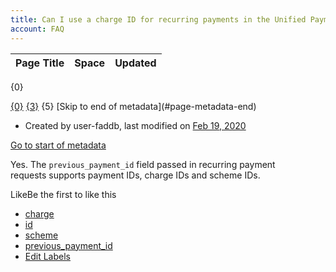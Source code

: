 ```yaml
---
title: Can I use a charge ID for recurring payments in the Unified Payments API?
account: FAQ 
---
```


<table class="aui"> <thead> <tr class="header"> <th class="search-result-title">Page Title</th> <th class="search-result-space">Space</th> <th class="search-result-date">Updated</th> </tr> </thead> </table> <p class="search-result-count">{0}</p> <tr class="search-result"> <td class="search-result-title"><a href="{1}" class="content-type-{2}"><span>{0}</span></a></td> <td class="search-result-space"><a class="space" href="/display/{4}/" title="{3}">{3}</a></td> <td class="search-result-date"><span class="date" title="{6}">{5}</span></td> </tr> [Skip to end of metadata](#page-metadata-end)

*   Created by user-faddb, last modified on [Feb 19, 2020](/pages/diffpagesbyversion.action?pageId=721156&selectedPageVersions=3&selectedPageVersions=4 "Show changes")

[Go to start of metadata](#page-metadata-start)

Yes. The `previous_payment_id` field passed in recurring payment requests supports payment IDs, charge IDs and scheme IDs.

LikeBe the first to like this

*   [charge](/label/FAQ/charge)
*   [id](/label/FAQ/id)
*   [scheme](/label/FAQ/scheme)
*   [previous\_payment\_id](/label/FAQ/previous_payment_id)
*   [Edit Labels](# "Edit Labels (Type 'l')")




